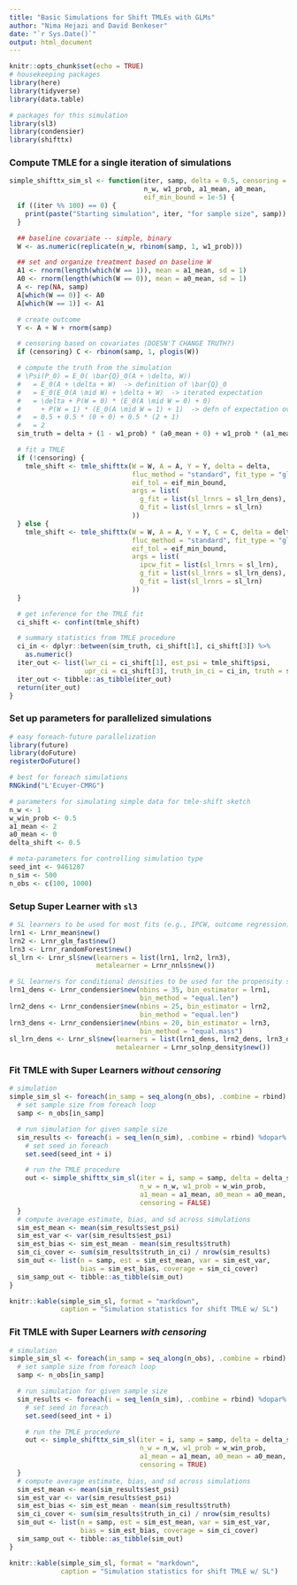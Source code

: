 ```yaml
---
title: "Basic Simulations for Shift TMLEs with GLMs"
author: "Nima Hejazi and David Benkeser"
date: "`r Sys.Date()`"
output: html_document
---
```


```r
knitr::opts_chunk$set(echo = TRUE)
# housekeeping packages
library(here)
library(tidyverse)
library(data.table)

# packages for this simulation
library(sl3)
library(condensier)
library(shifttx)
```

### Compute TMLE for a single iteration of simulations

```r
simple_shifttx_sim_sl <- function(iter, samp, delta = 0.5, censoring = FALSE,
                                  n_w, w1_prob, a1_mean, a0_mean,
                                  eif_min_bound = 1e-5) {
  if ((iter %% 100) == 0) {
    print(paste("Starting simulation", iter, "for sample size", samp))
  }

  ## baseline covariate -- simple, binary
  W <- as.numeric(replicate(n_w, rbinom(samp, 1, w1_prob)))

  ## set and organize treatment based on baseline W
  A1 <- rnorm(length(which(W == 1)), mean = a1_mean, sd = 1)
  A0 <- rnorm(length(which(W == 0)), mean = a0_mean, sd = 1)
  A <- rep(NA, samp)
  A[which(W == 0)] <- A0
  A[which(W == 1)] <- A1

  # create outcome
  Y <- A + W + rnorm(samp)

  # censoring based on covariates (DOESN'T CHANGE TRUTH?)
  if (censoring) C <- rbinom(samp, 1, plogis(W))

  # compute the truth from the simulation
  # \Psi(P_0) = E_0( \bar{Q}_0(A + \delta, W))
  #   = E_0(A + \delta + W)  -> definition of \bar{Q}_0
  #   = E_0(E_0(A \mid W) + \delta + W)  -> iterated expectation
  #   = \delta + P(W = 0) * (E_0(A \mid W = 0) + 0)
  #     + P(W = 1) * (E_0(A \mid W = 1) + 1)  -> defn of expectation over W
  #   = 0.5 + 0.5 * (0 + 0) + 0.5 * (2 + 1)
  #   = 2
  sim_truth = delta + (1 - w1_prob) * (a0_mean + 0) + w1_prob * (a1_mean + 1)

  # fit a TMLE
  if (!censoring) {
    tmle_shift <- tmle_shifttx(W = W, A = A, Y = Y, delta = delta,
                               fluc_method = "standard", fit_type = "glm",
                               eif_tol = eif_min_bound,
                               args = list(
                                 g_fit = list(sl_lrnrs = sl_lrn_dens),
                                 Q_fit = list(sl_lrnrs = sl_lrn)
                               ))
  } else {
    tmle_shift <- tmle_shifttx(W = W, A = A, Y = Y, C = C, delta = delta,
                               fluc_method = "standard", fit_type = "glm",
                               eif_tol = eif_min_bound,
                               args = list(
                                 ipcw_fit = list(sl_lrnrs = sl_lrn),
                                 g_fit = list(sl_lrnrs = sl_lrn_dens),
                                 Q_fit = list(sl_lrnrs = sl_lrn)
                               ))
  }

  # get inference for the TMLE fit
  ci_shift <- confint(tmle_shift)

  # summary statistics from TMLE procedure
  ci_in <- dplyr::between(sim_truth, ci_shift[1], ci_shift[3]) %>%
    as.numeric()
  iter_out <- list(lwr_ci = ci_shift[1], est_psi = tmle_shift$psi,
                   upr_ci = ci_shift[3], truth_in_ci = ci_in, truth = sim_truth)
  iter_out <- tibble::as_tibble(iter_out)
  return(iter_out)
}
```

### Set up parameters for parallelized simulations

```r
# easy foreach-future parallelization
library(future)
library(doFuture)
registerDoFuture()

# best for foreach simulations
RNGkind("L'Ecuyer-CMRG")

# parameters for simulating simple data for tmle-shift sketch
n_w <- 1
w_win_prob <- 0.5
a1_mean <- 2
a0_mean <- 0
delta_shift <- 0.5

# meta-parameters for controlling simulation type
seed_int <- 9461287
n_sim <- 500
n_obs <- c(100, 1000)
```

### Setup Super Learner with `sl3`

```r
# SL learners to be used for most fits (e.g., IPCW, outcome regression)
lrn1 <- Lrnr_mean$new()
lrn2 <- Lrnr_glm_fast$new()
lrn3 <- Lrnr_randomForest$new()
sl_lrn <- Lrnr_sl$new(learners = list(lrn1, lrn2, lrn3),
                      metalearner = Lrnr_nnls$new())

# SL learners for conditional densities to be used for the propensity score fit
lrn1_dens <- Lrnr_condensier$new(nbins = 35, bin_estimator = lrn1,
                                 bin_method = "equal.len")
lrn2_dens <- Lrnr_condensier$new(nbins = 25, bin_estimator = lrn2,
                                 bin_method = "equal.len")
lrn3_dens <- Lrnr_condensier$new(nbins = 20, bin_estimator = lrn3,
                                 bin_method = "equal.mass")
sl_lrn_dens <- Lrnr_sl$new(learners = list(lrn1_dens, lrn2_dens, lrn3_dens),
                           metalearner = Lrnr_solnp_density$new())
```

### Fit TMLE with Super Learners *without censoring*

```r
# simulation
simple_sim_sl <- foreach(in_samp = seq_along(n_obs), .combine = rbind) %do% {
  # set sample size from foreach loop
  samp <- n_obs[in_samp]

  # run simulation for given sample size
  sim_results <- foreach(i = seq_len(n_sim), .combine = rbind) %dopar% {
    # set seed in foreach
    set.seed(seed_int + i)

    # run the TMLE procedure
    out <- simple_shifttx_sim_sl(iter = i, samp = samp, delta = delta_shift,
                                 n_w = n_w, w1_prob = w_win_prob,
                                 a1_mean = a1_mean, a0_mean = a0_mean,
                                 censoring = FALSE)
  }
  # compute average estimate, bias, and sd across simulations
  sim_est_mean <- mean(sim_results$est_psi)
  sim_est_var <- var(sim_results$est_psi)
  sim_est_bias <- sim_est_mean - mean(sim_results$truth)
  sim_ci_cover <- sum(sim_results$truth_in_ci) / nrow(sim_results)
  sim_out <- list(n = samp, est = sim_est_mean, var = sim_est_var,
                  bias = sim_est_bias, coverage = sim_ci_cover)
  sim_samp_out <- tibble::as_tibble(sim_out)
}
```

```r
knitr::kable(simple_sim_sl, format = "markdown",
             caption = "Simulation statistics for shift TMLE w/ SL")
```

### Fit TMLE with Super Learners *with censoring*

```r
# simulation
simple_sim_sl <- foreach(in_samp = seq_along(n_obs), .combine = rbind) %do% {
  # set sample size from foreach loop
  samp <- n_obs[in_samp]

  # run simulation for given sample size
  sim_results <- foreach(i = seq_len(n_sim), .combine = rbind) %dopar% {
    # set seed in foreach
    set.seed(seed_int + i)

    # run the TMLE procedure
    out <- simple_shifttx_sim_sl(iter = i, samp = samp, delta = delta_shift,
                                 n_w = n_w, w1_prob = w_win_prob,
                                 a1_mean = a1_mean, a0_mean = a0_mean,
                                 censoring = TRUE)
  }
  # compute average estimate, bias, and sd across simulations
  sim_est_mean <- mean(sim_results$est_psi)
  sim_est_var <- var(sim_results$est_psi)
  sim_est_bias <- sim_est_mean - mean(sim_results$truth)
  sim_ci_cover <- sum(sim_results$truth_in_ci) / nrow(sim_results)
  sim_out <- list(n = samp, est = sim_est_mean, var = sim_est_var,
                  bias = sim_est_bias, coverage = sim_ci_cover)
  sim_samp_out <- tibble::as_tibble(sim_out)
}
```

```r
knitr::kable(simple_sim_sl, format = "markdown",
             caption = "Simulation statistics for shift TMLE w/ SL")
```

